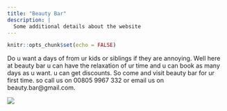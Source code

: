 ```yaml
---
title: "Beauty Bar"
description: |
  Some additional details about the website
---
```


```r
knitr::opts_chunk$set(echo = FALSE)
```

Do u want a days of from ur kids or siblings if they are annoying. Well here at beauty bar u can have the relaxation of ur time and u can book as many days as u want. u can get discounts. So come and visit beauty bar for ur first time. so call us on 00805 9967 332
or email us on beauty.bar@gmail.com.

![](Images/th.jpg)